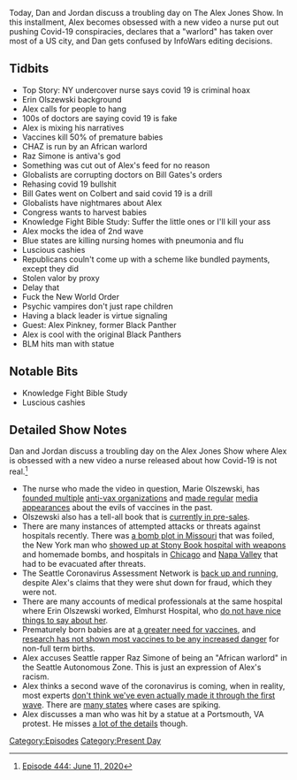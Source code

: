 {{DEFAULTSORT:
    #_EPISODE_0444:June 11, 2020
}}{{Episode
    | title           = June 11, 2020
    | caption         = Listen to this episode on [https://knowledgefight.libsyn.com/444-june-11-2020 Libsyn] [https://open.spotify.com/episode/3vMJ19NINAaGBjBJAAEPFC Spotify], Read the [[Transcript/444: June 11, 2020|Unofficial Transcript]]
    | episodeNumber   = 444
    | length          = 01:37:16
    | airDate         = June 15, 2020
    | coverageDate    = June 11, 2020
    | episodeType     = [[:Category:Present Day|Present Day]]
    | appearance      = [[Erin Olszewski]], [[Raz Simone]], [[Bill Gates]], [[Alex Pinkney]]
    | previousEpisode = [[We'll Be Back On Monday]]
    | nextEpisode     = [[445: June 12, 2020]]
}}

{{Stub}}

Today, Dan and Jordan discuss a troubling day on The Alex Jones Show. In this installment, Alex becomes obsessed with a new video a nurse put out pushing Covid-19 conspiracies, declares that a "warlord" has taken over most of a US city, and Dan gets confused by InfoWars editing decisions.

==Tidbits==

*Top Story: NY undercover nurse says covid 19 is criminal hoax
*Erin Olszewski background
*Alex calls for people to hang
*100s of doctors are saying covid 19 is fake
*Alex is mixing his narratives
*Vaccines kill 50% of premature babies
*CHAZ is run by an African warlord
*Raz Simone is antiva's god
*Something was cut out of Alex's feed for no reason
*Globalists are corrupting doctors on Bill Gates's orders
*Rehasing covid 19 bullshit
*Bill Gates went on Colbert and said covid 19 is a drill
*Globalists have nightmares about Alex
*Congress wants to harvest babies
*Knowledge Fight Bible Study: Suffer the little ones or I'll kill your ass
*Alex mocks the idea of 2nd wave
*Blue states are killing nursing homes with pneumonia and flu
*Luscious cashies
*Republicans couln't come up with a scheme like bundled payments, except they did
*Stolen valor by proxy
*Delay that
*Fuck the New World Order
*Psychic vampires don't just rape children
*Having a black leader is virtue signaling
*Guest: Alex Pinkney, former Black Panther
*Alex is cool with the original Black Panthers
*BLM hits man with statue

==Notable Bits==

*Knowledge Fight Bible Study
*Luscious cashies

==Detailed Show Notes==

Dan and Jordan discuss a troubling day on the Alex Jones Show where Alex is obsessed with a new video a nurse released about how Covid-19 is not real.<ref>[https://knowledgefight.com/research/2020/6/23/episode-444-june-11-2020 Episode 444: June 11, 2020]</ref>

*The nurse who made the video in question, Marie Olszewski, has [https://opencorporates.com/companies/us_fl/N18000011610 founded multiple] [http://search.sunbiz.org/Inquiry/corporationsearch/SearchResultDetail?aggregateId=flal-l18000284117-c6d5c74a-e3f5-43e0-951b-d31ed09050dc&directionType=ForwardList&inquirytype=EntityName&listNameOrder=MYNTMOBILEYACHTSERVICES%20L190000529230&searchNameOrder=MYNURSEADVOCATE%20L180002841170&searchTerm=MYNT%20ALIGNMENT%20LLC anti-vax organizations] and [https://vaccinesworkblog.wordpress.com/2018/10/26/mrs-antivaxer-goes-to-atlanta/ made regular] [https://www.blogtalkradio.com/freedomizerradio/2018/11/12/forsaken-generation-on-with-erin-marie-rn media appearances] about the evils of vaccines in the past.
*Olszewski also has a tell-all book that is [https://www.amazon.com/Undercover-Epicenter-Nurse-Marie-Olszewski/dp/151076366X currently in pre-sales].
*There are many instances of attempted attacks or threats against hospitals recently. There was [https://www.nbcnews.com/news/us-news/missouri-man-planned-bomb-hospital-during-pandemic-get-attention-white-n1172346 a bomb plot in Missouri] that was foiled, the New York man who [https://www.foxnews.com/us/ny-man-homemade-bombs-stony-brook showed up at Stony Book hospital with weapons] and homemade bombs, and hospitals in [https://chicago.suntimes.com/2020/6/11/21288777/uic-hospital-cleared-bomb-threat-taylor Chicago] and [https://napavalleyregister.com/news/local/authorities-bomb-threat-phoned-to-st-helena-hospital-no-device-found/article_bbecb982-e1f1-54bd-a03d-bb3ca025b12c.html Napa Valley] that had to be evacuated after threats.
*The Seattle Coronavirus Assessment Network is [https://www.seattletimes.com/seattle-news/health/seattles-coronavirus-surveillance-program-resumes-after-being-shut-down-by-the-fda/ back up and running], despite Alex's claims that they were shut down for fraud, which they were not.
*There are many accounts of medical professionals at the same hospital where Erin Olszewski worked, Elmhurst Hospital, who [https://zdoggmd.com/elmhurst-hospital/ do not have nice things to say about her].
*Prematurely born babies are at [https://www.verywellfamily.com/vaccines-in-premature-babies-2748584 a greater need for vaccines], and [https://www.ncbi.nlm.nih.gov/pmc/articles/PMC4685684/ research has not shown most vaccines to be any increased danger] for non-full term births.
*Alex accuses Seattle rapper Raz Simone of being an "African warlord" in the Seattle Autonomous Zone. This is just an expression of Alex's racism.
*Alex thinks a second wave of the coronavirus is coming, when in reality, most experts [https://www.npr.org/sections/health-shots/2020/06/12/876224115/coronavirus-second-wave-nope-were-still-stuck-in-the-first-one don't think we've even actually made it through the first wave]. There are [https://projects.propublica.org/reopening-america/ many states] where cases are spiking.
*Alex discusses a man who was hit by a statue at a Portsmouth, VA protest. He misses [https://www.pilotonline.com/news/vp-nw-man-injured-20200611-3mp5z4smffanni7qr4dxkpja34-story.html a lot of the details] though.

[[Category:Episodes]]
[[Category:Present Day]]
